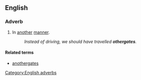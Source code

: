 ==English==

===Adverb===
{{en-adv|-}}

# {{obsolete}} In [[another]] [[manner]].
#: ''Instead of driving, we should have travelled '''othergates'''.''

====Related terms====
* [[anothergates]]

{{Webster 1913}}

[[Category:English adverbs]]